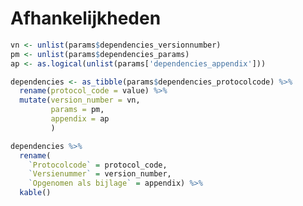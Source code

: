 # Afhankelijkheden

<!--
Hier niets invullen.
Indien er dependencies zijn deze invullen in de yaml sectie van index.Rmd
-->


```r
vn <- unlist(params$dependencies_versionnumber)
pm <- unlist(params$dependencies_params)
ap <- as.logical(unlist(params['dependencies_appendix']))

dependencies <- as_tibble(params$dependencies_protocolcode) %>%
  rename(protocol_code = value) %>%
  mutate(version_number = vn,
         params = pm,
         appendix = ap
         )

dependencies %>%
  rename(
    `Protocolcode` = protocol_code,
    `Versienummer` = version_number,
    `Opgenomen als bijlage` = appendix) %>%
  kable()
```
